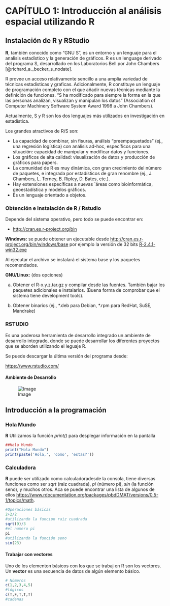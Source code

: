 # CAPÍTULO 1: Introducción al análisis espacial utilizando R

## Instalación de R y RStudio

**R**, también conocido como “GNU S”, es un entorno y un lenguaje para el analisis estadístico y la generación de gráficos. R es un lenguage derivado del programa S, desarrollado en los Laboratorios Bell por John Chambers [@richard_a._becker_s_nodate].<!-- Insertado Todavia me falta afinar -->

R provee un acceso relativamente sencillo a una amplia variedad de técnicas estadísticas y graficas. Adicionalmente, R constituye un lenguaje de programación completo con el que añadir nuevas técnicas mediante la definición de funciones. “S ha modificado para siempre la forma en la que las personas analizan, visualizan y manipulan los datos” (Association of Computer Machinery Software System Award 1998 a John Chambers).

Actualmente, S y R son los dos lenguajes más utilizados en investigación en estadística. 

Los grandes atractivos de R/S son: 

- La capacidad de combinar, sin fisuras, análisis “preempaquetados” (ej., una regresión logística) con análisis ad-hoc, específicos para una situación: capacidad de manipular y modificar datos y funciones. 
- Los gráficos de alta calidad: visualización de datos y producción de gráficos para papers.
- La comunidad de R es muy dinámica, con gran crecimiento del número de paquetes, e integrada por estadísticos de gran renombre (ej., J. Chambers, L. Terney, B. Ripley, D. Bates, etc.). 
- Hay extensiones específicas a nuevas ´áreas como bioinformática, geoestadística y modelos gráficos.
- Es un lenguaje orientado a objetos.

### Obtención e instalación de R / Rstudio

Depende del sistema operativo, pero todo se puede encontrar en:

  - [http://cran.es.r-project.org/bin](http://cran.es.r-project.org/bin)

**Windows:** se puede obtener un ejecutable desde  [http://cran.es.r-project.org/bin/windows/base](http://cran.es.r-project.org/bin/windows/base) por ejemplo la versión de 32 bits [R-2.4.1-win32.exe](http://cran.es.r-project.org/bin/windows/base/R-2.4.1-win32.exe)

Al ejecutar el archivo se instalará el sistema base y los paquetes recomendados. 

**GNU/Linux:** (dos opciones) 

a. Obtener el R-x.y.z.tar.gz y compilar desde las fuentes. También bajar los paquetes adicionales e instalarlos. (Buena forma de comprobar que el sistema tiene development tools). 

b. Obtener binarios (ej., \*.deb para Debian, \*.rpm para RedHat, SuSE, Mandrake)

### RSTUDIO

Es una poderosa herramienta de desarrollo integrado un ambiente de desarrollo integrado, donde se puede desarrollar los diferentes proyectos que se aborden utilizando el leguaje R.

Se puede descargar la última versión del programa desde:

[https://www.rstudio.com/](https://www.rstudio.com/)

#### Ambiente de Desarrollo

![Image](assets/1_rstudio_ambiente.png)

## Introducción a la programación

### Hola Mundo

**R** Utilizamos la función *print()* para desplegar información en la pantalla

```r
##Hola Mundo
print("Hola Mundo")
print(paste('Hola,', 'como', 'estas?'))
```

### Calculadora

**R** puede ser utilizado como calculadoradesde la consola, tiene diversas funciones como ser *sqrt* (raiz cuadrada), *pi* (número pi), *sin* (la función seno), y muchos otros. Aca se puede encontrar una lista de algunos de ellos [https://www.rdocumentation.org/packages/pbdDMAT/versions/0.5-1/topics/math](https://www.rdocumentation.org/packages/pbdDMAT/versions/0.5-1/topics/math).

```r
#Operaciones básicas
2+2/2
#utilizando la funcion raiz cuadrada
sqrt(9)/3
#el numero pi
pi
#utilizando la función seno
sin(23)
```

#### Trabajar con vectores

Uno de los elementon básicos con los que se trabaj en R son los vectores. Un **vector** es una secuencia de datos de algún elemento básico.

```r
# Números
c(1,2,3,4,5)
#lógicos
c(T,F,T,T,T)
#cadenas
```





